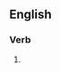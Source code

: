 ==English==

===Verb===
{{head|en|verb form}}

# {{present participle of|legitimize|lang=en|nocat=1}}